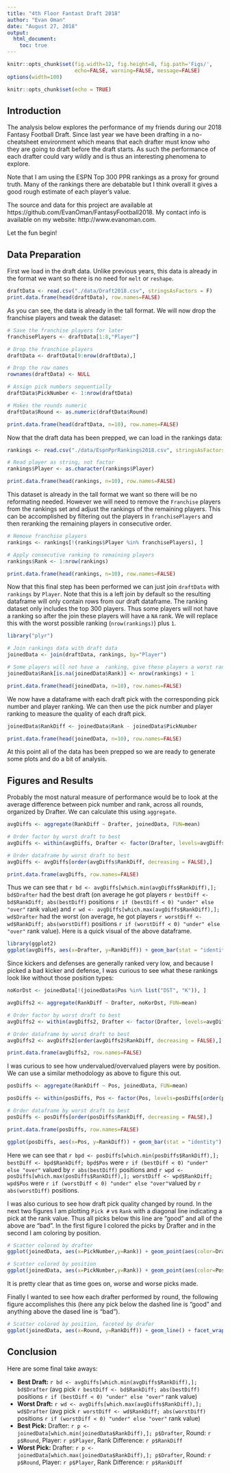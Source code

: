```yaml
---
title: "4th Floor Fantast Draft 2018"
author: "Evan Oman"
date: "August 27, 2018"
output: 
  html_document:
    toc: true
---
```


```r
knitr::opts_chunk$set(fig.width=12, fig.height=8, fig.path='Figs/',
                      echo=FALSE, warning=FALSE, message=FALSE)
options(width=100)
```

```r
knitr::opts_chunk$set(echo = TRUE)
```

## Introduction

The analysis below explores the performance of my friends during our 2018 Fantasy Football Draft. Since last year we have been drafting in a no-cheatsheet environment which means that each drafter must know who they are going to draft before the draft starts. As such the performance of each drafter could vary wildly and is thus an interesting phenomena to explore. 

Note that I am using the ESPN Top 300 PPR rankings as a proxy for ground truth. Many of the rankings there are debatable but I think overall it gives a good rough estimate of each player's value.

The source and data for this project are available at https://github.com/EvanOman/FantasyFootball2018. My contact info is available on my website: http://www.evanoman.com.

Let the fun begin!

## Data Preparation

First we load in the draft data. Unlike previous years, this data is already in the format we want so there is no need for `melt` or `reshape`.

```r
draftData <- read.csv("./data/Draft2018.csv", stringsAsFactors = F)
print.data.frame(head(draftData), row.names=FALSE)
```

As you can see, the data is already in the tall format. We will now drop the franchise players and tweak the dataset:

```r
# Save the franchise players for later
franchisePlayers <- draftData[1:8,"Player"]

# Drop the franchise players
draftData <- draftData[9:nrow(draftData),]

# Drop the row names
rownames(draftData) <- NULL

# Assign pick numbers sequentially
draftData$PickNumber <- 1:nrow(draftData)

# Makes the rounds numeric
draftData$Round <- as.numeric(draftData$Round)

print.data.frame(head(draftData, n=10), row.names=FALSE)
```

Now that the draft data has been prepped, we can load in the rankings data: 

```r
rankings <- read.csv("./data/EspnPprRankings2018.csv", stringsAsFactors = F)

# Read player as string, not factor
rankings$Player <- as.character(rankings$Player)

print.data.frame(head(rankings, n=10), row.names=FALSE)
```

This dataset is already in the tall format we want so there will be no reformating needed. However we will need to remove the `Franchise` players from the rankings set and adjust the rankings of the remaining players. This can be accomplished by filtering out the players in `franchisePlayers` and then reranking the remaining players in consecutive order.

```r
# Remove franchise players
rankings <- rankings[!(rankings$Player %in% franchisePlayers), ]

# Apply consecutive ranking to remaining players
rankings$Rank <- 1:nrow(rankings)

print.data.frame(head(rankings, n=10), row.names=FALSE)
```

Now that this final step has been performed we can just join `draftData` with `rankings` by `Player`. Note that this is a left join by default so the resulting dataframe will only contain rows from our draft dataframe. The ranking dataset only includes the top 300 players. Thus some players will not have a ranking so after the join these players will have a `NA` rank. We will replace this with the worst possible ranking (`nrow(rankings)`) plus `1`.

```r
library("plyr")

# Join rankings data with draft data 
joinedData <- join(draftData, rankings, by="Player")

# Some players will not have a  ranking, give these players a worst ranking + 1
joinedData$Rank[is.na(joinedData$Rank)] <- nrow(rankings) + 1

print.data.frame(head(joinedData, n=10), row.names=FALSE)
```

We now have a dataframe with each draft pick with the corresponding pick number and player ranking. We can then use the pick number and player ranking to measure the quality of each draft pick.

```r
joinedData$RankDiff <- joinedData$Rank - joinedData$PickNumber

print.data.frame(head(joinedData, n=10), row.names=FALSE)
```

At this point all of the data has been prepped so we are ready to generate some plots and do a bit of analysis.

## Figures and Results

Probably the most natural measure of performance would be to look at the average difference between pick number and rank, across all rounds, organized by Drafter. We can calculate this using `aggregate`.

```r
avgDiffs <- aggregate(RankDiff ~ Drafter, joinedData, FUN=mean)

# Order factor by worst draft to best
avgDiffs <- within(avgDiffs, Drafter <- factor(Drafter, levels=avgDiffs[order(avgDiffs$RankDiff), "Drafter"]))

# Order dataframe by worst draft to best
avgDiffs <- avgDiffs[order(avgDiffs$RankDiff, decreasing = FALSE),]

print.data.frame(avgDiffs, row.names=FALSE)
```

Thus we can see that `r bd <- avgDiffs[which.min(avgDiffs$RankDiff),]; bd$Drafter` had the best draft (on average he got players `r bestDiff <- bd$RankDiff; abs(bestDiff)` positions `r if (bestDiff < 0) "under" else "over"` rank value) and `r wd <- avgDiffs[which.max(avgDiffs$RankDiff),]; wd$Drafter` had the worst (on average, he got players `r worstDiff <- wd$RankDiff; abs(worstDiff)` positions `r if (worstDiff < 0) "under" else "over"` rank value). Here is a quick visual of the above dataframe.

```r
library(ggplot2)
ggplot(avgDiffs, aes(x=Drafter, y=RankDiff)) + geom_bar(stat = "identity") + ylab("Mean Difference Between Pick # and Ranking")
```

Since kickers and defenses are generally ranked very low, and because I picked a bad kicker and defense, I was curious to see what these rankings look like without those position types:

```r
noKorDst <- joinedData[!(joinedData$Pos %in% list("DST", "K")), ]

avgDiffs2 <- aggregate(RankDiff ~ Drafter, noKorDst, FUN=mean)

# Order factor by worst draft to best
avgDiffs2 <- within(avgDiffs2, Drafter <- factor(Drafter, levels=avgDiffs[order(avgDiffs$RankDiff), "Drafter"]))

# Order dataframe by worst draft to best
avgDiffs2 <- avgDiffs2[order(avgDiffs2$RankDiff, decreasing = FALSE),]

print.data.frame(avgDiffs2, row.names=FALSE)
```
I was curious to see how undervalued/overvalued players were by position. We can use a similar methodology as above to figure this out.

```r
posDiffs <- aggregate(RankDiff ~ Pos, joinedData, FUN=mean)

posDiffs <- within(posDiffs, Pos <- factor(Pos, levels=posDiffs[order(posDiffs$RankDiff), "Pos"]))

# Order dataframe by worst draft to best
posDiffs <- posDiffs[order(posDiffs$RankDiff, decreasing = FALSE),]

print.data.frame(posDiffs, row.names=FALSE)

ggplot(posDiffs, aes(x=Pos, y=RankDiff)) + geom_bar(stat = "identity") + ylab("Mean Difference Between Pick # and Ranking")
```

Here we can see that `r bpd <- posDiffs[which.min(posDiffs$RankDiff),]; bestDiff <- bpd$RankDiff; bpd$Pos` were `r if (bestDiff < 0) "under" else "over"` valued by `r abs(bestDiff)` positions and `r wpd <- posDiffs[which.max(posDiffs$RankDiff),]; worstDiff <- wpd$RankDiff; wpd$Pos` were `r if (worstDiff < 0) "under" else "over"`valued by `r abs(worstDiff)` positions.

I was also curious to see how draft pick quality changed by round. In the next two figures I am plotting `Pick #` vs `Rank` with a diagonal line indicating a pick at the rank value. Thus all picks below this line are "good" and all of the above are "bad". In the first figure I colored the picks by Drafter and in the second I am coloring by position.

```r
# Scatter colored by drafter 
ggplot(joinedData, aes(x=PickNumber,y=Rank)) + geom_point(aes(color=Drafter)) + geom_abline() + xlab("Pick #")
```

```r
# Scatter colored by position 
ggplot(joinedData, aes(x=PickNumber,y=Rank)) + geom_point(aes(color=Pos)) + geom_abline() + xlab("Pick #")
```

It is pretty clear that as time goes on, worse and worse picks made.

Finally I wanted to see how each drafter performed by round, the following figure accomplishes this (here any pick below the dashed line is "good" and anything above the dased line is "bad").

```r
# Scatter colored by position, faceted by drafer
ggplot(joinedData, aes(x=Round, y=RankDiff)) + geom_line() + facet_wrap(~Drafter, ncol=2) + geom_hline(yintercept = 0, linetype=2) + geom_point(aes(color=Pos)) + ylab("Difference Between Pick # and Ranking")
```

## Conclusion
Here are some final take aways:

- **Best Draft:** `r bd <- avgDiffs[which.min(avgDiffs$RankDiff),]; bd$Drafter` (avg pick `r bestDiff <- bd$RankDiff; abs(bestDiff)` positions `r if (bestDiff < 0) "under" else "over"` rank value)
- **Worst Draft:** `r wd <- avgDiffs[which.max(avgDiffs$RankDiff),]; wd$Drafter` (avg pick `r worstDiff <- wd$RankDiff; abs(worstDiff)` positions `r if (worstDiff < 0) "under" else "over"` rank value)
- **Best Pick:** Drafter: `r p <- joinedData[which.min(joinedData$RankDiff),]; p$Drafter`, Round: `r p$Round`, Player: `r p$Player`,  Rank Difference: `r p$RankDiff`
- **Worst Pick:** Drafter: `r p <- joinedData[which.max(joinedData$RankDiff),]; p$Drafter`, Round: `r p$Round`, Player: `r p$Player`,  Rank Difference: `r p$RankDiff`